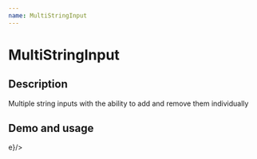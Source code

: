 ```yaml
---
name: MultiStringInput
---
```



# MultiStringInput

<PropsTable of={MultiStringInput} />

## Description
Multiple string inputs with the ability to add and remove them individually
## Demo and usage

<Playground>
    <MultiStringInput value={['MSi', 'Intel', 'AMD']} name='brands' col={4} update={(e) => e}/>
</Playground>
